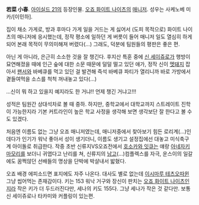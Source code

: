 '''若菜 小春'''. [[아이실드 21]]의 등장인물. [[오죠 화이트 나이츠]]의 [[매니저]]. 성우는 사케노베 미카/[이민하].

집이 채소 가게로, 방과 후마다 가게 일을 거드는 게 싫어서 (도피 목적으로) 화이트 나이츠의 매니저에 응시했는데, 정작 평소에 일하던 게 버릇이 들어 매니저 일도 열심히 하게 되어 본래 목적이 무의미해져 버렸다(…) 그래도, 덕분에 팀원들의 평판은 좋은 편. 

아닌 게 아니라, 은근히 소소한 것을 잘 챙긴다. 후지산 특훈 중에 [[신 세이쥬로]]가 행방이 묘연해졌을 때에 인근 숲에 대한 소문 때문에 덜덜 떨고 있던 애가, 정작 신이 [[멧돼지]] 잡아서 [[팬서]]와 바베큐를 먹고 있던 걸 발견해 즉석 바베큐 파티가 열리니까 바로 가방에서 곁들여먹을 소스를 척척 꺼내놓고 있다(…)
 
…신이 뭐 하고 있을지 예지라도 한 거냐!! 언제 챙긴 거냐고!!! 

성적은 팀원간 상대석차로 볼 때 중하. 하지만, 중학교에서 대학교까지 스트레이트 진학이 가능한지라 기본 커트라인이 높은 학교 사정을 생각해 보면 생각보단 잘 한다고 볼 수도 있겠다.

처음엔 이름도 없는 그냥 오죠 매니저였는데, 매니저중에서 찾아보기 힘든 로리계(…)인데다가 인기가 워낙 좋아서 성이 생기더니, 이름도 생기고 설정집에선 대놓고 미식축구계 아이돌로 취급한다. 작중 초반 신류지VS오죠전에서 [[호소카와 잇큐]]는 얘랑 [[아네자키 마모리]]를 보더니 귀엽다고 난리를 쳐, 신류지의 [[남고]](…)컴플렉스를 자극, 운스이의 일갈에도 꿈쩍않던 선배들의 명상을 단박에 박살내서 밟혔다.

오죠 배경 에피소드면 표지에도 자주 나온다. 대사도 별로 없는데 [[이시마루 테츠오]]따윈 그냥 씹어먹는 존재감이다. 키는 153 워낙 거구와 장신이 판치는 [[오죠 화이트 나이츠]]인지라 작은 키가 더 두드러진다만, 세나의 키도 155다. 그냥 세나가 작은 것 같다만. 보통 신 세이쥬로나 타카미와 커플링이 있는편.
